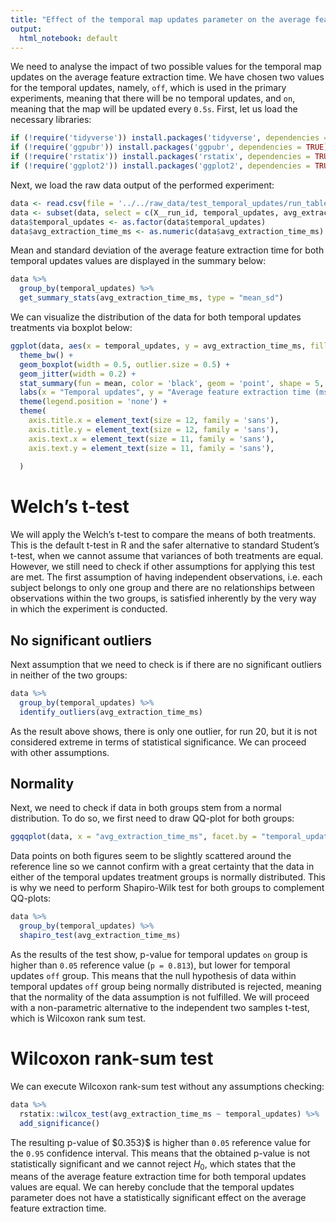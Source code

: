```yaml
---
title: "Effect of the temporal map updates parameter on the average feature extraction time"
output:
  html_notebook: default
---
```

We need to analyse the impact of two possible values for the temporal map updates on the average feature extraction time. We have chosen two values for the temporal updates, namely, `off`, which is used in the primary experiments, meaning that there will be no temporal updates, and `on`, meaning that the map will be updated every `0.5s`. First, let us load the necessary libraries:
```r
if (!require('tidyverse')) install.packages('tidyverse', dependencies = TRUE); library('tidyverse')
if (!require('ggpubr')) install.packages('ggpubr', dependencies = TRUE); library('ggpubr')
if (!require('rstatix')) install.packages('rstatix', dependencies = TRUE); library('rstatix')
if (!require('ggplot2')) install.packages('ggplot2', dependencies = TRUE); library('ggplot2')
```

Next, we load the raw data output of the performed experiment:
```r
data <- read.csv(file = '../../raw_data/test_temporal_updates/run_table.csv')
data <- subset(data, select = c(X__run_id, temporal_updates, avg_extraction_time_ms))
data$temporal_updates <- as.factor(data$temporal_updates)
data$avg_extraction_time_ms <- as.numeric(data$avg_extraction_time_ms)
```

Mean and standard deviation of the average feature extraction time for both temporal updates values are displayed in the summary below:
```r
data %>%
  group_by(temporal_updates) %>%
  get_summary_stats(avg_extraction_time_ms, type = "mean_sd")
```

We can visualize the distribution of the data for both temporal updates treatments via boxplot below:
```r
ggplot(data, aes(x = temporal_updates, y = avg_extraction_time_ms, fill = temporal_updates)) +
  theme_bw() + 
  geom_boxplot(width = 0.5, outlier.size = 0.5) + 
  geom_jitter(width = 0.2) +
  stat_summary(fun = mean, color = 'black', geom = 'point', shape = 5, size = 1.5) +
  labs(x = "Temporal updates", y = "Average feature extraction time (ms)") +
  theme(legend.position = 'none') +
  theme(
    axis.title.x = element_text(size = 12, family = 'sans'),
    axis.title.y = element_text(size = 12, family = 'sans'),
    axis.text.x = element_text(size = 11, family = 'sans'),
    axis.text.y = element_text(size = 11, family = 'sans'),
    
  )
```

# Welch's t-test

We will apply the Welch's t-test to compare the means of both treatments. This is the default t-test in R and the safer alternative to standard Student's t-test, when we cannot assume that variances of both treatments are equal. However, we still need to check if other assumptions for applying this test are met. The first assumption of having independent observations, i.e. each subject belongs to only one group and there are no relationships between observations within the two groups, is satisfied inherently by the very way in which the experiment is conducted.

## No significant outliers

Next assumption that we need to check is if there are no significant outliers in neither of the two groups:
```r
data %>% 
  group_by(temporal_updates) %>%
  identify_outliers(avg_extraction_time_ms)
```

As the result above shows, there is only one outlier, for run 20, but it is not considered extreme in terms of statistical significance. We can proceed with other assumptions.

## Normality

Next, we need to check if data in both groups stem from a normal distribution. To do so, we first need to draw QQ-plot for both groups:
```r
ggqqplot(data, x = "avg_extraction_time_ms", facet.by = "temporal_updates")
```
Data points on both figures seem to be slightly scattered around the reference line so we cannot confirm with a great certainty that the data in either of the temporal updates treatment groups is normally distributed. This is why we need to perform Shapiro-Wilk test for both groups to complement QQ-plots:
```r
data %>%
  group_by(temporal_updates) %>%
  shapiro_test(avg_extraction_time_ms)
```
As the results of the test show, p-value for temporal updates `on` group is higher than `0.05` reference value (`p = 0.813`), but lower for temporal updates `off` group. This means that the null hypothesis of data within temporal updates `off` group being normally distributed is rejected, meaning that the normality of the data assumption is not fulfilled. We will proceed with a non-parametric alternative to the independent two samples t-test, which is Wilcoxon rank sum test.

# Wilcoxon rank-sum test

We can execute Wilcoxon rank-sum test without any assumptions checking:

```r
data %>%
  rstatix::wilcox_test(avg_extraction_time_ms ~ temporal_updates) %>%
  add_significance()
```
The resulting p-value of $0.353}$ is higher than `0.05` reference value for the `0.95` confidence interval. This means that the obtained p-value is not statistically significant and we cannot reject $H_0$, which states that the means of the average feature extraction time for both temporal updates values are equal. We can hereby conclude that the temporal updates parameter does not have a statistically significant effect on the average feature extraction time.
